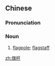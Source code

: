 ==Chinese==
{{zh-forms|alt=旗竿}}

===Pronunciation===
{{zh-pron
|m=qígān
|c=kei4 gon1
|h=pfs=khì-kôn
|mn=kî-koaⁿ
|cat=n
}}

===Noun===
{{zh-noun}}

# [[flagpole]]; [[flagstaff]]

[[zh:旗杆]]